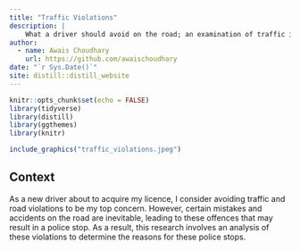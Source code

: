 ```yaml
---
title: "Traffic Violations"
description: |
    What a driver should avoid on the road; an examination of traffic infraction records.
author:
  - name: Awais Choudhary 
    url: https://github.com/awaischoudhary
date: "`r Sys.Date()`"
site: distill::distill_website
---
```


```r
knitr::opts_chunk$set(echo = FALSE)
library(tidyverse)
library(distill)
library(ggthemes)
library(knitr)
```


```r
include_graphics("traffic_violations.jpeg")
```
## Context
As a new driver about to acquire my licence, I consider avoiding traffic and road violations to be my top concern. However, certain mistakes and accidents on the road are inevitable, leading to these offences that may result in a police stop. As a result, this research involves an analysis of these violations to determine the reasons for these police stops.